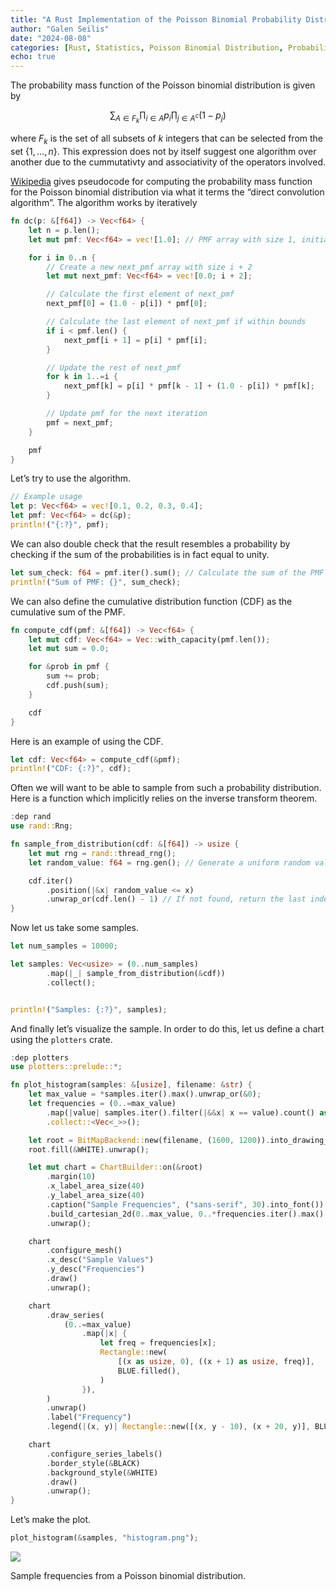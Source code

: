 ```yaml
---
title: "A Rust Implementation of the Poisson Binomial Probability Distribution"
author: "Galen Seilis"
date: "2024-08-08"
categories: [Rust, Statistics, Poisson Binomial Distribution, Probability Mass Function, Cumulative Distribution Function]
echo: true
---
```


The probability mass function of the Poisson binomial distribution is given by

$$\sum_{A \in F_k} \prod_{i \in A} p_i \prod_{j \in A^c} (1 - p_j)$$

where $F_k$ is the set of all subsets of $k$ integers that can be selected from the set $\{ 1, \ldots, n \}$. This expression does not by itself suggest one algorithm over another due to the cummutativty and associativity of the operators involved.

[Wikipedia](https://en.wikipedia.org/wiki/Poisson_binomial_distribution#Probability_Mass_Function) gives pseudocode for computing the probability mass function for the Poisson binomial distribution via what it terms the "direct convolution algorithm". The algorithm works by iteratively


```rust

fn dc(p: &[f64]) -> Vec<f64> {
    let n = p.len();
    let mut pmf: Vec<f64> = vec![1.0]; // PMF array with size 1, initialized to 1

    for i in 0..n {
        // Create a new next_pmf array with size i + 2
        let mut next_pmf: Vec<f64> = vec![0.0; i + 2]; 

        // Calculate the first element of next_pmf
        next_pmf[0] = (1.0 - p[i]) * pmf[0];

        // Calculate the last element of next_pmf if within bounds
        if i < pmf.len() {
            next_pmf[i + 1] = p[i] * pmf[i];
        }

        // Update the rest of next_pmf
        for k in 1..=i {
            next_pmf[k] = p[i] * pmf[k - 1] + (1.0 - p[i]) * pmf[k];
        }

        // Update pmf for the next iteration
        pmf = next_pmf;
    }

    pmf
}

```

Let's try to use the algorithm.

```rust
// Example usage
let p: Vec<f64> = vec![0.1, 0.2, 0.3, 0.4];
let pmf: Vec<f64> = dc(&p);
println!("{:?}", pmf);

```

We can also double check that the result resembles a probability by checking if the sum of the probabilities is in fact equal to unity.

```rust
let sum_check: f64 = pmf.iter().sum(); // Calculate the sum of the PMF values
println!("Sum of PMF: {}", sum_check);
```

We can also define the cumulative distribution function (CDF) as the cumulative sum of the PMF.

```rust
fn compute_cdf(pmf: &[f64]) -> Vec<f64> {
    let mut cdf: Vec<f64> = Vec::with_capacity(pmf.len());
    let mut sum = 0.0;

    for &prob in pmf {
        sum += prob;
        cdf.push(sum);
    }

    cdf
}
```

Here is an example of using the CDF.

```rust
let cdf: Vec<f64> = compute_cdf(&pmf);
println!("CDF: {:?}", cdf);
```

Often we will want to be able to sample from such a probability distribution. Here is a function which implicitly relies on the inverse transform theorem.

```rust
:dep rand
use rand::Rng;

fn sample_from_distribution(cdf: &[f64]) -> usize {
    let mut rng = rand::thread_rng();
    let random_value: f64 = rng.gen(); // Generate a uniform random value between 0 and 1

    cdf.iter()
        .position(|&x| random_value <= x)
        .unwrap_or(cdf.len() - 1) // If not found, return the last index
}
```

Now let us take some samples.

```rust
let num_samples = 10000;

let samples: Vec<usize> = (0..num_samples)
        .map(|_| sample_from_distribution(&cdf))
        .collect();


println!("Samples: {:?}", samples);
```

And finally let's visualize the sample. In order to do this, let us define a chart using the `plotters` crate.

```rust
:dep plotters
use plotters::prelude::*;

fn plot_histogram(samples: &[usize], filename: &str) {
    let max_value = *samples.iter().max().unwrap_or(&0);
    let frequencies = (0..=max_value)
        .map(|value| samples.iter().filter(|&&x| x == value).count() as u32)
        .collect::<Vec<_>>();

    let root = BitMapBackend::new(filename, (1600, 1200)).into_drawing_area();
    root.fill(&WHITE).unwrap();

    let mut chart = ChartBuilder::on(&root)
        .margin(10)
        .x_label_area_size(40)
        .y_label_area_size(40)
        .caption("Sample Frequencies", ("sans-serif", 30).into_font())
        .build_cartesian_2d(0..max_value, 0..*frequencies.iter().max().unwrap_or(&0))
        .unwrap();

    chart
        .configure_mesh()
        .x_desc("Sample Values")
        .y_desc("Frequencies")
        .draw()
        .unwrap();

    chart
        .draw_series(
            (0..=max_value)
                .map(|x| {
                    let freq = frequencies[x];
                    Rectangle::new(
                        [(x as usize, 0), ((x + 1) as usize, freq)],
                        BLUE.filled(),
                    )
                }),
        )
        .unwrap()
        .label("Frequency")
        .legend(|(x, y)| Rectangle::new([(x, y - 10), (x + 20, y)], BLUE.filled()));

    chart
        .configure_series_labels()
        .border_style(&BLACK)
        .background_style(&WHITE)
        .draw()
        .unwrap();
}
```

Let's make the plot.

```rust
plot_histogram(&samples, "histogram.png");
```

::: {#fig-histogram}
![](histogram.png)

Sample frequencies from a Poisson binomial distribution.
:::

